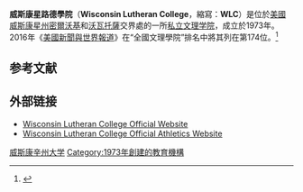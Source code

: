 {{Infobox University
|image = 
|name = Wisconsin Lutheran College
|established = 1973年
|type = [[私立大學|私立]][[美國文理學院|文理學院]]
|affiliation = [[威斯康辛福音路德总会|威斯康辛福音路德总会]]
|president= Dr. Daniel W. Johnson
|endowment=$1910萬（2012）<ref>{{Cite web | title = U.S. and Canadian Institutions Listed by Fiscal Year 2011 Endowment Market Value and Percentage Change in Endowment Market Value from FY 2010 to FY 2011 | work = 2011 NACUBO-Commonfund Study of Endowments | publisher = National Association of College and University Business Officers | url = http://www.nacubo.org/Documents/research/2011_NCSE_Public_Tables_Endowment_Market_Values_Final_January_17_2012.pdf | format = PDF | accessdate = April 21, 2013 | deadurl = yes | archiveurl = https://web.archive.org/web/20131029201322/http://www.nacubo.org/Documents/research/2011_NCSE_Public_Tables_Endowment_Market_Values_Final_January_17_2012.pdf | archivedate = 2013年10月29日 }}</ref>
 |city = [[密爾沃基|密爾沃基]]
|state=[[威斯康星州|威斯康星州]]
|country=[[美國|美國]]
|students = 1,090
|campus =郊區，{{convert|40|acre|ha|0}}
|mascot = Warriors
|colors = 綠色和白色
|athletics = [[NCAA|NCAA]] Division III
|website= [http://www.wlc.edu/ http://www.wlc.edu]
}}

'''威斯康星路德學院'''（'''Wisconsin Lutheran College'''，縮寫：'''WLC'''）是位於[[美國|美國]][[威斯康星州|威斯康星州]][[密爾沃基|密爾沃基]]和[[沃瓦托薩|沃瓦托薩]]交界處的一所[[私立大学|私立]][[美国文理学院|文理学院]]，成立於1973年。2016年《[[美國新聞與世界報道|美國新聞與世界報道]]》在“全國文理學院”排名中將其列在第174位。<ref>{{cite web|title=Wisconsin Lutheran College|url=http://colleges.usnews.rankingsandreviews.com/best-colleges/wisconsin-lutheran-21366|publisher=U.S. News and World Report|accessdate=2016-03-18|archive-date=2017-02-20|archive-url=https://web.archive.org/web/20170220015405/http://colleges.usnews.rankingsandreviews.com/best-colleges/wisconsin-lutheran-21366|dead-url=no}}</ref>

==参考文献==
{{Reflist}}

==外部链接==
* [http://www.wlc.edu Wisconsin Lutheran College Official Website] {{Wayback|url=http://www.wlc.edu/ |date=20210307091031 }}
* [http://www.wlcsports.com Wisconsin Lutheran College Official Athletics Website] {{Wayback|url=http://www.wlcsports.com/ |date=20130502172850 }}

{{威斯康星州的學院和大學}}

[[Category:威斯康辛州大学|]]
[[Category:1973年創建的教育機構|Category:1973年創建的教育機構]]